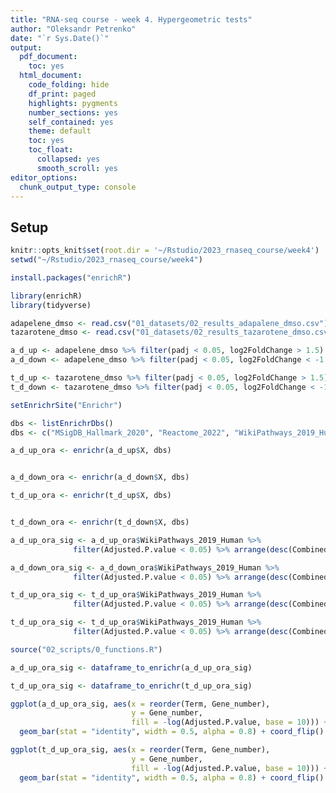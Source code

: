 ```yaml
---
title: "RNA-seq course - week 4. Hypergeometric tests"
author: "Oleksandr Petrenko"
date: "`r Sys.Date()`"
output:
  pdf_document:
    toc: yes
  html_document:
    code_folding: hide
    df_print: paged
    highlights: pygments
    number_sections: yes
    self_contained: yes
    theme: default
    toc: yes
    toc_float:
      collapsed: yes
      smooth_scroll: yes
editor_options: 
  chunk_output_type: console
---
```


## Setup

```r
knitr::opts_knit$set(root.dir = '~/Rstudio/2023_rnaseq_course/week4')
setwd("~/Rstudio/2023_rnaseq_course/week4")
```


```r
install.packages("enrichR")
```

```r
library(enrichR)
library(tidyverse)
```

```r
adapelene_dmso <- read.csv("01_datasets/02_results_adapalene_dmso.csv")
tazarotene_dmso <- read.csv("01_datasets/02_results_tazarotene_dmso.csv")
```

```r
a_d_up <- adapelene_dmso %>% filter(padj < 0.05, log2FoldChange > 1.5)
a_d_down <- adapelene_dmso %>% filter(padj < 0.05, log2FoldChange < -1.5)

t_d_up <- tazarotene_dmso %>% filter(padj < 0.05, log2FoldChange > 1.5)
t_d_down <- tazarotene_dmso %>% filter(padj < 0.05, log2FoldChange < -1.5)

```

```r
setEnrichrSite("Enrichr")
```
```r
dbs <- listEnrichrDbs()
dbs <- c("MSigDB_Hallmark_2020", "Reactome_2022", "WikiPathways_2019_Human")
```


```r
a_d_up_ora <- enrichr(a_d_up$X, dbs)


a_d_down_ora <- enrichr(a_d_down$X, dbs)

t_d_up_ora <- enrichr(t_d_up$X, dbs)


t_d_down_ora <- enrichr(t_d_down$X, dbs)

```


```r
a_d_up_ora_sig <- a_d_up_ora$WikiPathways_2019_Human %>% 
              filter(Adjusted.P.value < 0.05) %>% arrange(desc(Combined.Score))

a_d_down_ora_sig <- a_d_down_ora$WikiPathways_2019_Human %>% 
              filter(Adjusted.P.value < 0.05) %>% arrange(desc(Combined.Score))

t_d_up_ora_sig <- t_d_up_ora$WikiPathways_2019_Human %>% 
              filter(Adjusted.P.value < 0.05) %>% arrange(desc(Combined.Score))

t_d_up_ora_sig <- t_d_up_ora$WikiPathways_2019_Human %>% 
              filter(Adjusted.P.value < 0.05) %>% arrange(desc(Combined.Score))
```


```r
source("02_scripts/0_functions.R")
```

```r
a_d_up_ora_sig <- dataframe_to_enrichr(a_d_up_ora_sig)

t_d_up_ora_sig <- dataframe_to_enrichr(t_d_up_ora_sig)
```
```r
ggplot(a_d_up_ora_sig, aes(x = reorder(Term, Gene_number),
                           y = Gene_number,
                           fill = -log(Adjusted.P.value, base = 10))) +
  geom_bar(stat = "identity", width = 0.5, alpha = 0.8) + coord_flip()

ggplot(t_d_up_ora_sig, aes(x = reorder(Term, Gene_number),
                           y = Gene_number,
                           fill = -log(Adjusted.P.value, base = 10))) +
  geom_bar(stat = "identity", width = 0.5, alpha = 0.8) + coord_flip()
```

